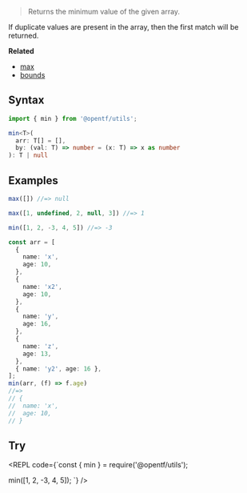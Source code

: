 
> Returns the minimum value of the given array.

<Callout type="info">
If duplicate values are present in the array, then the first match will be returned.
</Callout>

**Related**
- [max](/Array/max)
- [bounds](/Array/bounds)

## Syntax

```ts copy
import { min } from '@opentf/utils';

min<T>(
  arr: T[] = [],
  by: (val: T) => number = (x: T) => x as number
): T | null
```

## Examples

```ts
max([]) //=> null

max([1, undefined, 2, null, 3]) //=> 1

min([1, 2, -3, 4, 5]) //=> -3

const arr = [
  {
    name: 'x',
    age: 10,
  },
  {
    name: 'x2',
    age: 10,
  },
  {
    name: 'y',
    age: 16,
  },
  {
    name: 'z',
    age: 13,
  },
  { name: 'y2', age: 16 },
];
min(arr, (f) => f.age)
//=> 
// {
//  name: 'x',
//  age: 10,
// }
```

## Try

<REPL code={`const { min } = require('@opentf/utils');

min([1, 2, -3, 4, 5]);
`} />
